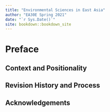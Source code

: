 ```yaml
--- 
title: "Environmental Sciences in East Asia"
author: "EA30E Spring 2021"
date: "`r Sys.Date()`"
site: bookdown::bookdown_site
---
```


# Preface

## Context and Positionality

## Revision History and Process

## Acknowledgements



